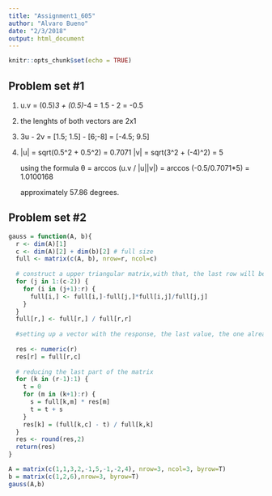 ```yaml
---
title: "Assignment1_605"
author: "Alvaro Bueno"
date: "2/3/2018"
output: html_document
---
```


```r
knitr::opts_chunk$set(echo = TRUE)
```
## Problem set #1


1) u.v = (0.5)*3 + (0.5)*-4 = 1.5 - 2  = -0.5

2) the lenghts of both vectors are 2x1

3) 3u - 2v = [1.5; 1.5] - [6;-8] = [-4.5; 9.5]

4) |u| = sqrt(0.5^2 + 0.5^2) = 0.7071
   |v| = sqrt(3^2 + (-4)^2) = 5
   
   using the formula  θ = arccos (u.v / |u||v|) = arccos (-0.5/0.7071*5) = 1.0100168
   
   approximately 57.86 degrees.


## Problem set #2
```r

gauss = function(A, b){
  r <- dim(A)[1]
  c <- dim(A)[2] + dim(b)[2] # full size
  full <- matrix(c(A, b), nrow=r, ncol=c)
  
  # construct a upper triangular matrix,with that, the last row will be reduced.
  for (j in 1:(c-2)) {
    for (i in (j+1):r) {
      full[i,] <- full[i,]-full[j,]*full[i,j]/full[j,j]  
    }
  }
  full[r,] <- full[r,] / full[r,r]
  
  #setting up a vector with the response, the last value, the one already reduced.
  
  res <- numeric(r)
  res[r] = full[r,c]
 
  # reducing the last part of the matrix 
  for (k in (r-1):1) {
    t = 0
    for (m in (k+1):r) {
      s = full[k,m] * res[m]
      t = t + s
    }
    res[k] = (full[k,c] - t) / full[k,k]
  }
  res <- round(res,2)
  return(res)
}


```

```r
A = matrix(c(1,1,3,2,-1,5,-1,-2,4), nrow=3, ncol=3, byrow=T)
b = matrix(c(1,2,6),nrow=3, byrow=T)
gauss(A,b)
```

